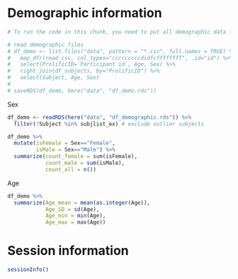 
# Demographic information
```r
# To run the code in this chunk, you need to put all demographic data files into data/.

# read demographic files
# df_demo <- list.files("data", pattern = "*.csv", full.names = TRUE) %>%
#   map_dfr(read_csv, col_types="cccccccccdidfcffffffff", .id="id") %>% 
#   select(ProlificID=`Participant id`, Age, Sex) %>% 
#   right_join(df_subjects, by="ProlificID") %>% 
#   select(Subject, Age, Sex)
# 
# saveRDS(df_demo, here("data", "df_demo.rds"))
```

Sex
```r
df_demo <- readRDS(here("data", "df_demographic.rds")) %>% 
  filter(!Subject %in% subjlist_ex) # exclude outlier subjects

df_demo %>% 
  mutate(isFemale = Sex=="Female",
         isMale = Sex=="Male") %>% 
  summarize(count_female = sum(isFemale),
            count_male = sum(isMale),
            count_all = n())
```

Age
```r
df_demo %>% 
  summarize(Age_mean = mean(as.integer(Age)),
            Age_SD = sd(Age),
            Age_min = min(Age),
            Age_max = max(Age))
```

# Session information {.unnumbered}
```r
sessionInfo()
```
